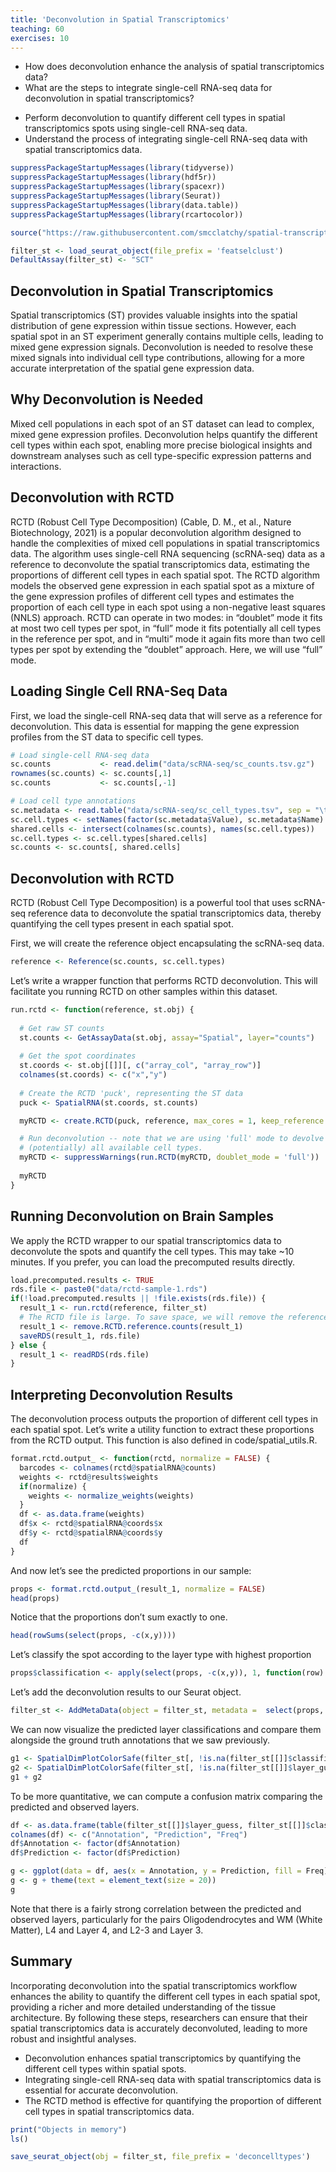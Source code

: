 ```yaml
---
title: 'Deconvolution in Spatial Transcriptomics'
teaching: 60
exercises: 10
---
```


:::::::::::::::::::::::::::::::::::::: questions 

- How does deconvolution enhance the analysis of spatial transcriptomics data?
- What are the steps to integrate single-cell RNA-seq data for deconvolution in spatial transcriptomics?

::::::::::::::::::::::::::::::::::::::::::::::::

::::::::::::::::::::::::::::::::::::: objectives

- Perform deconvolution to quantify different cell types in spatial transcriptomics spots using single-cell RNA-seq data.
- Understand the process of integrating single-cell RNA-seq data with spatial transcriptomics data.

::::::::::::::::::::::::::::::::::::::::::::::::

```r
suppressPackageStartupMessages(library(tidyverse))
suppressPackageStartupMessages(library(hdf5r))
suppressPackageStartupMessages(library(spacexr))
suppressPackageStartupMessages(library(Seurat))
suppressPackageStartupMessages(library(data.table))
suppressPackageStartupMessages(library(rcartocolor))

source("https://raw.githubusercontent.com/smcclatchy/spatial-transcriptomics/main/code/spatial_utils.R")

filter_st <- load_seurat_object(file_prefix = 'featselclust')
DefaultAssay(filter_st) <- "SCT"

```

## Deconvolution in Spatial Transcriptomics

Spatial transcriptomics (ST) provides valuable insights into the spatial distribution of gene expression within tissue
sections. However, each spatial spot in an ST experiment generally contains multiple cells, leading to mixed gene expression
signals. Deconvolution is needed to resolve these mixed signals into individual cell type contributions, allowing for a
more accurate interpretation of the spatial gene expression data.

## Why Deconvolution is Needed

Mixed cell populations in each spot of an ST dataset can lead to complex, mixed gene expression profiles. Deconvolution
helps quantify the different cell types within each spot, enabling more precise biological insights and downstream analyses
such as cell type-specific expression patterns and interactions.

## Deconvolution with RCTD

RCTD (Robust Cell Type Decomposition) (Cable, D. M., et al., Nature Biotechnology, 2021) is a popular deconvolution
algorithm designed to handle the complexities of mixed cell populations in spatial transcriptomics data. The algorithm uses
single-cell RNA sequencing (scRNA-seq) data as a reference to deconvolute the spatial transcriptomics data, estimating the
proportions of different cell types in each spatial spot. The RCTD algorithm models the observed gene expression in each
spatial spot as a mixture of the gene expression profiles of different cell types and estimates the proportion of each cell
type in each spot using a non-negative least squares (NNLS) approach. RCTD can operate in two modes: in "doublet" mode it fits at most two cell types per spot, in "full" mode it fits potentially all cell types in the reference per spot, and in "multi" mode it again fits more than two cell types per spot by extending the "doublet" approach. Here, we will use "full" mode.

## Loading Single Cell RNA-Seq Data

First, we load the single-cell RNA-seq data that will serve as a reference for deconvolution. This data is essential for
mapping the gene expression profiles from the ST data to specific cell types.

```r
# Load single-cell RNA-seq data
sc.counts           <- read.delim("data/scRNA-seq/sc_counts.tsv.gz")
rownames(sc.counts) <- sc.counts[,1]
sc.counts           <- sc.counts[,-1]

# Load cell type annotations
sc.metadata <- read.table("data/scRNA-seq/sc_cell_types.tsv", sep = "\t", header = TRUE, quote = "", stringsAsFactors = FALSE)
sc.cell.types <- setNames(factor(sc.metadata$Value), sc.metadata$Name)
shared.cells <- intersect(colnames(sc.counts), names(sc.cell.types))
sc.cell.types <- sc.cell.types[shared.cells]
sc.counts <- sc.counts[, shared.cells]
```

## Deconvolution with RCTD

RCTD (Robust Cell Type Decomposition) is a powerful tool that uses scRNA-seq reference data to deconvolute the spatial
transcriptomics data, thereby quantifying the cell types present in each spatial spot.

First, we will create the reference object encapsulating the scRNA-seq data.

```r
reference <- Reference(sc.counts, sc.cell.types)
```


Let's write a wrapper function that performs RCTD deconvolution. This will facilitate
you running RCTD on other samples within this dataset.

```r
run.rctd <- function(reference, st.obj) {
  
  # Get raw ST counts
  st.counts <- GetAssayData(st.obj, assay="Spatial", layer="counts")
  
  # Get the spot coordinates
  st.coords <- st.obj[[]][, c("array_col", "array_row")]
  colnames(st.coords) <- c("x","y")
    
  # Create the RCTD 'puck', representing the ST data
  puck <- SpatialRNA(st.coords, st.counts)

  myRCTD <- create.RCTD(puck, reference, max_cores = 1, keep_reference = TRUE)

  # Run deconvolution -- note that we are using 'full' mode to devolve a spot into 
  # (potentially) all available cell types.
  myRCTD <- suppressWarnings(run.RCTD(myRCTD, doublet_mode = 'full'))
  
  myRCTD
}
```
## Running Deconvolution on Brain Samples

We apply the RCTD wrapper to our spatial transcriptomics data to deconvolute the spots and quantify the cell types. This may take ~10 minutes. If you prefer, you can load the precomputed results directly.

```r

load.precomputed.results <- TRUE
rds.file <- paste0("data/rctd-sample-1.rds")
if(!load.precomputed.results || !file.exists(rds.file)) {
  result_1 <- run.rctd(reference, filter_st)
  # The RCTD file is large. To save space, we will remove the reference counts.
  result_1 <- remove.RCTD.reference.counts(result_1)
  saveRDS(result_1, rds.file)
} else {
  result_1 <- readRDS(rds.file)
}
```

## Interpreting Deconvolution Results

The deconvolution process outputs the proportion of different cell types in each spatial spot.
Let's write a utility function to extract these proportions from the RCTD output. This function is also
defined in code/spatial_utils.R.

```r
format.rctd.output_ <- function(rctd, normalize = FALSE) {
  barcodes <- colnames(rctd@spatialRNA@counts)
  weights <- rctd@results$weights
  if(normalize) {
    weights <- normalize_weights(weights)
  }
  df <- as.data.frame(weights)
  df$x <- rctd@spatialRNA@coords$x
  df$y <- rctd@spatialRNA@coords$y
  df
}
```

And now let's see the predicted proportions in our sample:
```r
props <- format.rctd.output_(result_1, normalize = FALSE)
head(props)
```

Notice that the proportions don't sum exactly to one.
```r
head(rowSums(select(props, -c(x,y))))
```

Let's classify the spot according to the layer type with highest proportion
```r
props$classification <- apply(select(props, -c(x,y)), 1, function(row) names(row)[which.max(row)])
```
Let's add the deconvolution results to our Seurat object.

```r
filter_st <- AddMetaData(object = filter_st, metadata =  select(props, -c(x,y)))
```

We can now visualize the predicted layer classifications and compare them alongside
the ground truth annotations that we saw previously.

```r
g1 <- SpatialDimPlotColorSafe(filter_st[, !is.na(filter_st[[]]$classification)], "classification")
g2 <- SpatialDimPlotColorSafe(filter_st[, !is.na(filter_st[[]]$layer_guess)], "layer_guess")
g1 + g2
```

To be more quantitative, we can compute a confusion matrix comparing the predicted and observed
layers.
```r
df <- as.data.frame(table(filter_st[[]]$layer_guess, filter_st[[]]$classification))
colnames(df) <- c("Annotation", "Prediction", "Freq")
df$Annotation <- factor(df$Annotation)
df$Prediction <- factor(df$Prediction)

g <- ggplot(data = df, aes(x = Annotation, y = Prediction, fill = Freq)) + geom_tile()
g <- g + theme(text = element_text(size = 20))
g
```

Note that there is a fairly strong correlation between the predicted and observed layers,
particularly for the pairs Oligodendrocytes and WM (White Matter), L4 and Layer 4, and L2-3 and Layer 3.

## Summary

Incorporating deconvolution into the spatial transcriptomics workflow enhances the ability to quantify the different cell
types in each spatial spot, providing a richer and more detailed understanding of the tissue architecture. By following
these steps, researchers can ensure that their spatial transcriptomics data is accurately deconvoluted, leading to more
robust and insightful analyses.

:::::::::::::::::::::::::::::::::: keypoints

- Deconvolution enhances spatial transcriptomics by quantifying the different cell types within spatial spots.
- Integrating single-cell RNA-seq data with spatial transcriptomics data is essential for accurate deconvolution.
- The RCTD method is effective for quantifying the proportion of different cell types in spatial transcriptomics data.

:::::::::::::::::::::::::::::::::::::::::::::

```r
print("Objects in memory")
ls()
```


```r
save_seurat_object(obj = filter_st, file_prefix = 'deconcelltypes')
```
